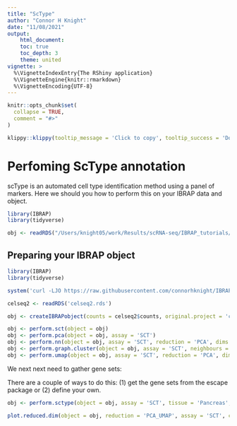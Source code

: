 ```yaml
---
title: "ScType"
author: "Connor H Knight"
date: "11/08/2021"
output: 
    html_document:
    toc: true
    toc_depth: 3
    theme: united
vignette: >
  %\VignetteIndexEntry{The RShiny application}
  %\VignetteEngine{knitr::rmarkdown}
  %\VignetteEncoding{UTF-8}
---
```


```r
knitr::opts_chunk$set(
  collapse = TRUE,
  comment = "#>"
)
```

```r
klippy::klippy(tooltip_message = 'Click to copy', tooltip_success = 'Done', position = c('bottom', 'right'))
```

# Perfoming ScType annotation

scType is an automated cell type identification method using a panel of markers. Here we should you how to perform this on your IBRAP data and object. 

```r

library(IBRAP)
library(tidyverse)

obj <- readRDS("/Users/knight05/work/Results/scRNA-seq/IBRAP_tutorials/scType_tutorial/scType_tutorial.rds")

```

## Preparing your IBRAP object

```r

library(IBRAP)
library(tidyverse)

system('curl -LJO https://raw.githubusercontent.com/connorhknight/IBRAP/main/data/celseq2.rds')

celseq2 <- readRDS('celseq2.rds')

obj <- createIBRAPobject(counts = celseq2$counts, original.project = 'celseq2', meta.data = celseq2$metadata) 

obj <- perform.sct(object = obj)
obj <- perform.pca(object = obj, assay = 'SCT')
obj <- perform.nn(object = obj, assay = 'SCT', reduction = 'PCA', dims.use = list(20))
obj <- perform.graph.cluster(object = obj, assay = 'SCT', neighbours = 'PCA_NN')
obj <- perform.umap(object = obj, assay = 'SCT', reduction = 'PCA', dims.use = list(20))

```

We next next need to gather gene sets:

There are a couple of ways to do this: (1) get the gene sets from the escape package or (2) define your own. 

```r

obj <- perform.sctype(object = obj, assay = 'SCT', tissue = 'Pancreas', clust.method = 'PCA_NN:LOUVAIN', column = 'res_0.8', slot = 'norm.scaled')

```

```r

plot.reduced.dim(object = obj, reduction = 'PCA_UMAP', assay = 'SCT', clust.method = 'metadata', column = 'scType_SCT_norm.scaled')

```






